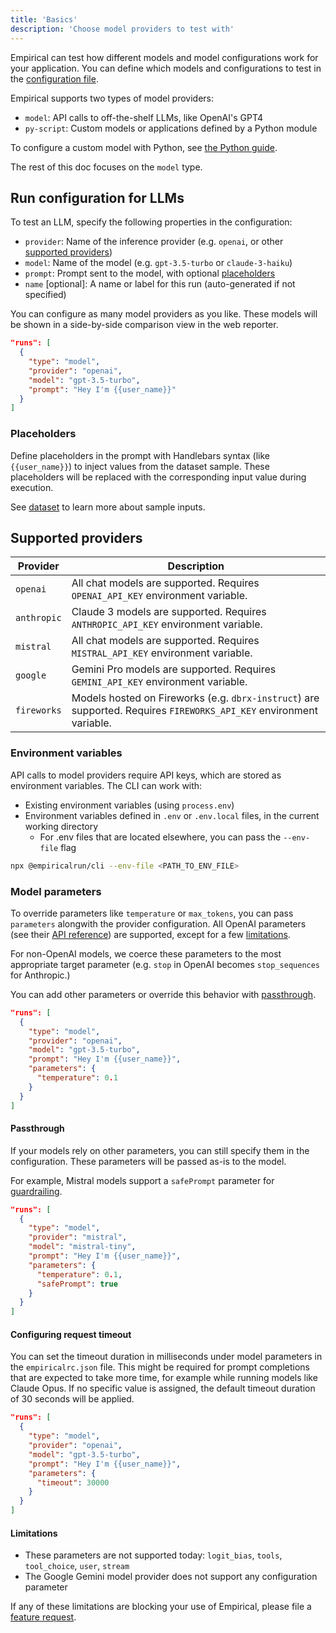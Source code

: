```yaml
---
title: 'Basics'
description: 'Choose model providers to test with'
---
```


Empirical can test how different models and model configurations work for your
application. You can define which models and configurations to test in the
[configuration file](../configuration).

Empirical supports two types of model providers:

- `model`: API calls to off-the-shelf LLMs, like OpenAI's GPT4
- `py-script`: Custom models or applications defined by a Python module

To configure a custom model with Python, see [the Python guide](./custom).

The rest of this doc focuses on the `model` type.

## Run configuration for LLMs

To test an LLM, specify the following properties in the configuration:

- `provider`: Name of the inference provider (e.g. `openai`, or other [supported providers](#supported-providers))
- `model`: Name of the model (e.g. `gpt-3.5-turbo` or `claude-3-haiku`)
- `prompt`: Prompt sent to the model, with optional [placeholders](#placeholders)
- `name` [optional]: A name or label for this run (auto-generated if not specified)

You can configure as many model providers as you like. These models will be shown in a 
side-by-side comparison view in the web reporter.

```json empiricalrc.json
"runs": [
  {
    "type": "model",
    "provider": "openai",
    "model": "gpt-3.5-turbo",
    "prompt": "Hey I'm {{user_name}}"
  }
]
```

### Placeholders

Define placeholders in the prompt with Handlebars syntax (like `{{user_name}}`) to inject values
from the dataset sample. These placeholders will be replaced with the corresponding input value
during execution.

See [dataset](../dataset/basics) to learn more about sample inputs.

## Supported providers

| Provider | Description |
|----------|-------------|
| `openai` | All chat models are supported. Requires `OPENAI_API_KEY` environment variable. |
| `anthropic` | Claude 3 models are supported. Requires `ANTHROPIC_API_KEY` environment variable. |
| `mistral` | All chat models are supported. Requires `MISTRAL_API_KEY` environment variable. |
| `google` | Gemini Pro models are supported. Requires `GEMINI_API_KEY` environment variable. |
| `fireworks` | Models hosted on Fireworks (e.g. `dbrx-instruct`) are supported. Requires `FIREWORKS_API_KEY` environment variable. |

### Environment variables

API calls to model providers require API keys, which are stored as environment variables. The CLI can work with:

- Existing environment variables (using `process.env`)
- Environment variables defined in `.env` or `.env.local` files, in the current working directory
  - For .env files that are located elsewhere, you can pass the `--env-file` flag

```sh
npx @empiricalrun/cli --env-file <PATH_TO_ENV_FILE>
```

### Model parameters

To override parameters like `temperature` or `max_tokens`, you can pass `parameters` alongwith the provider
configuration. All OpenAI parameters (see their [API reference](https://platform.openai.com/docs/api-reference/chat/create))
are supported, except for a few [limitations](#limitations).

For non-OpenAI models, we coerce these parameters to the most appropriate target parameter (e.g. `stop` in OpenAI
becomes `stop_sequences` for Anthropic.)

You can add other parameters or override this behavior with [passthrough](#passthrough).

```json empiricalrc.json
"runs": [
  {
    "type": "model",
    "provider": "openai",
    "model": "gpt-3.5-turbo",
    "prompt": "Hey I'm {{user_name}}",
    "parameters": {
      "temperature": 0.1
    }
  }
]
```

#### Passthrough

If your models rely on other parameters, you can still specify them in the configuration. These
parameters will be passed as-is to the model.

For example, Mistral models support a `safePrompt` parameter for [guardrailing](https://docs.mistral.ai/platform/guardrailing/).

```json empiricalrc.json
"runs": [
  {
    "type": "model",
    "provider": "mistral",
    "model": "mistral-tiny",
    "prompt": "Hey I'm {{user_name}}",
    "parameters": {
      "temperature": 0.1,
      "safePrompt": true
    }
  }
]
```

#### Configuring request timeout

You can set the timeout duration in milliseconds under model parameters in the `empiricalrc.json` file. This might be required for prompt completions that are expected to take more time, for example while running models like Claude Opus. If no specific value is assigned, the default timeout duration of 30 seconds will be applied.

```json empiricalrc.json
"runs": [
  {
    "type": "model",
    "provider": "openai",
    "model": "gpt-3.5-turbo",
    "prompt": "Hey I'm {{user_name}}",
    "parameters": {
      "timeout": 30000
    }
  }
]
```

#### Limitations

- These parameters are not supported today: `logit_bias`, `tools`, `tool_choice`, `user`, `stream`
- The Google Gemini model provider does not support any configuration parameter

If any of these limitations are blocking your use of Empirical, please file a [feature request](https://github.com/empirical-run/empirical/issues/new).
